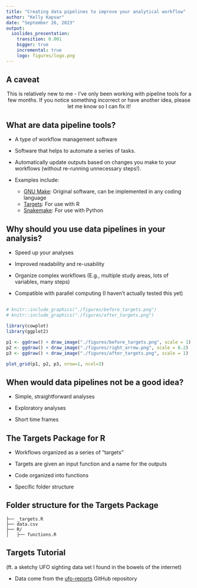 ```yaml
---
title: "Creating data pipelines to improve your analytical workflow"
author: "Kelly Kapsar"
date: "September 26, 2023"
output:
  ioslides_presentation:
    transition: 0.001
    bigger: true
    incremental: true
    logo: figures/logo.png 
---
```

<!-- To render the lecture in Rmarkdown, enter the command below in the R console -->
<!-- rmarkdown::render("lecture20.Rmd") -->

## A caveat

<center>
This is relatively new to me - I've only been working with pipeline tools for a few months. If you notice something incorrect or have another idea, please let me know so I can fix it!
</center>

## What are data pipeline tools? {.build}

- A type of workflow management software 

- Software that helps to automate a series of tasks. 

- Automatically update outputs based on changes you make to your workflows (without re-running unnecessary steps!).

- Examples include: 
  + [GNU Make](https://www.gnu.org/software/make/): Original software, can be implemented in any coding language
  + [Targets](https://github.com/ropensci/targets): For use with R
  + [Snakemake](https://github.com/snakemake/snakemake): For use with Python


## Why should you use data pipelines in your analysis? {.build}

- Speed up your analyses 

- Improved readability and re-usability

- Organize complex workflows (E.g., multiple study areas, lots of variables, many steps)

- Compatible with parallel computing (I haven't actually tested this yet)

## 

```r
# knitr::include_graphics("./figures/before_targets.png")
# knitr::include_graphics("./figures/after_targets.png")

library(cowplot)
library(ggplot2)

p1 <- ggdraw() + draw_image("./figures/before_targets.png", scale = 1)
p2 <- ggdraw() + draw_image("./figures/right_arrow.png", scale = 0.2)
p3 <- ggdraw() + draw_image("./figures/after_targets.png", scale = 1)

plot_grid(p1, p2, p3, nrow=1, ncol=3)

``` 

## When would data pipelines not be a good idea? {.build}

- Simple, straightforward analyses 

- Exploratory analyses

- Short time frames


## The Targets Package for R {.build}

- Workflows organized as a series of "targets"

- Targets are given an input function and a name for the outputs 

- Code organized into functions 

- Specific folder structure 

## Folder structure for the Targets Package
```{}
├── _targets.R
├── data.csv
├── R/
│   ├── functions.R
```

## Targets Tutorial 

(ft. a sketchy UFO sighting data set I found in the bowels of the internet)

- Data come from the [ufo-reports](https://github.com/planetsig/ufo-reports) GitHub repository


